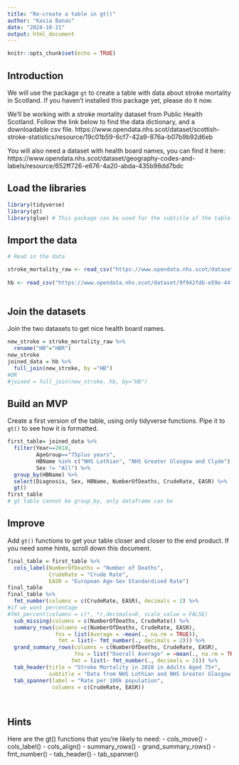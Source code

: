 ```yaml
---
title: "Re-create a table in gt()"
author: "Kasia Banas"
date: "2024-10-21"
output: html_document
---
```


```r
knitr::opts_chunk$set(echo = TRUE)
```

## Introduction

We will use the package `gt` to create a table with data about stroke mortality in Scotland. If you haven't installed this package yet, please do it now.

We'll be working with a stroke mortality dataset from Public Health Scotland. Follow the link below to find the data dictionary, and a downloadable csv file. https://www.opendata.nhs.scot/dataset/scottish-stroke-statistics/resource/19c01b59-6cf7-42a9-876a-b07b9b92d6eb

You will also need a dataset with health board names, you can find it here: https://www.opendata.nhs.scot/dataset/geography-codes-and-labels/resource/652ff726-e676-4a20-abda-435b98dd7bdc

## Load the libraries
```r
library(tidyverse)  
library(gt) 
library(glue) # This package can be used for the subtitle of the table
```

## Import the data
```r
# Read in the data

stroke_mortality_raw <- read_csv("https://www.opendata.nhs.scot/dataset/f5dcf382-e6ca-49f6-b807-4f9cc29555bc/resource/19c01b59-6cf7-42a9-876a-b07b9b92d6eb/download/stroke_mortalitybyhbr.csv")
 
hb <- read_csv("https://www.opendata.nhs.scot/dataset/9f942fdb-e59e-44f5-b534-d6e17229cc7b/resource/652ff726-e676-4a20-abda-435b98dd7bdc/download/hb14_hb19.csv")
 
```

## Join the datasets
Join the two datasets to get nice health board names.

```r
new_stroke = stroke_mortality_raw %>% 
  rename("HB"="HBR")
new_stroke
joined_data = hb %>% 
  full_join(new_stroke, by ="HB") 
#OR
#joined = full_join(new_stroke, hb, by="HB")


```


## Build an MVP
Create a first version of the table, using only tidyverse functions. Pipe it to `gt()` to see how it is formatted.

```r
first_table= joined_data %>% 
  filter(Year==2018,
         AgeGroup=="75plus years",
         HBName %in% c("NHS Lothian", "NHS Greater Glasgow and Clyde"),
         Sex != "All") %>% 
  group_by(HBName) %>% 
  select(Diagnosis, Sex, HBName, NumberOfDeaths, CrudeRate, EASR) %>% 
  gt()
first_table
# gt table cannot be group_by, only dataframe can be
```


## Improve
Add `gt()` functions to get your table closer and closer to the end product. 
If you need some hints, scroll down this document. 

```r
final_table = first_table %>% 
  cols_label(NumberOfDeaths = "Number of Deaths",
             CrudeRate = "Crude Rate",
             EASR = "European Age-Sex Standardised Rate")
final_table
final_table %>% 
  fmt_number(columns = c(CrudeRate, EASR), decimals = 2) %>% 
#if we want percentage
#fmt_percent(columns = c(*, *),decimals=0, scale_value = FALSE)
  sub_missing(columns = c(NumberOfDeaths, CrudeRate)) %>% 
  summary_rows(columns =c(NumberOfDeaths, CrudeRate, EASR),
               fns = list(Average = ~mean(., na.rm = TRUE)),
                fmt = list(~ fmt_number(., decimals = 2))) %>% 
  grand_summary_rows(columns = c(NumberOfDeaths, CrudeRate, EASR),
                     fns = list("Overall Average" = ~mean(., na.rm = TRUE)),
                    fmt = list(~ fmt_number(., decimals = 2))) %>% 
  tab_header(title = "Stroke Mortality in 2018 in Adults Aged 75+",
             subtitle = "Data from NHS Lothian and NHS Greater Glasgow and Clyde") %>% 
  tab_spanner(label = "Rate per 100k population",
              columns = c(CrudeRate, EASR))




```



















## Hints

Here are the gt() functions that you're likely to need:
- cols_move()
- cols_label()
- cols_align()
- summary_rows()
- grand_summary_rows()
- fmt_number()
- tab_header()
- tab_spanner()






